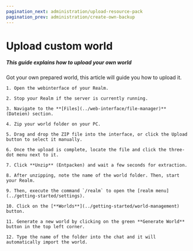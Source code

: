 ```yaml
---
pagination_next: administration/upload-resource-pack
pagination_prev: administration/create-own-backup
---
```


# Upload custom world

##### This guide explains how to upload your own world

Got your own prepared world, this article will guide you how to upload it.

    1. Open the webinterface of your Realm.

    2. Stop your Realm if the server is currently running.

    3. Navigate to the **[Files](../web-interface/file-manager)** (Dateien) section.

    4. Zip your world folder on your PC.

    5. Drag and drop the ZIP file into the interface, or click the Upload button to select it manually.

    6. Once the upload is complete, locate the file and click the three-dot menu next to it.

    7. Click **Unzip** (Entpacken) and wait a few seconds for extraction.

    8. After unzipping, note the name of the world folder. Then, start your Realm.

    9. Then, execute the command `/realm` to open the [realm menu](../getting-started/settings).

    10. Click on the [**Worlds**](../getting-started/world-management) button.

    11. Generate a new world by clicking on the green **Generate World** button in the top left corner.

    12. Type the name of the folder into the chat and it will automatically import the world.

